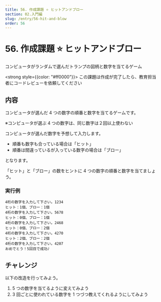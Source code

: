 ```yaml
---
title: 56. 作成課題 ⭐ ヒットアンドブロー
section: 02.入門編
slug: /entry/56-hit-and-blow
order: 56
---
```


# 56. 作成課題 ⭐ ヒットアンドブロー

<p class="game-content">コンピュータがランダムで選んだトランプの図柄と数字を当てるゲーム</p>

<strong style={{color: "#ff0000"}}>
  この課題は作成が完了したら、教育担当者にコードレビューを依頼してください
</strong>

## 内容

コンピュータが選んだ 4 つの数字の順番と数字を当てるゲームです。

※コンピュータが選ぶ 4 つの数字は、同じ数字は２回以上使わない

コンピュータが選んだ数字を予想して入力します。

- 順番も数字も合っている場合は「ヒット」
- 順番は間違っているが入っている数字の場合は「ブロー」

となります。

「ヒット」と「ブロー」の数をヒントに 4 つの数字の順番と数字を当てましょう。

### 実行例

```
4桁の数字を入力して下さい。1234
ヒット：1個、ブロー：1個
4桁の数字を入力して下さい。5678
ヒット：0個、ブロー：1個
4桁の数字を入力して下さい。2468
ヒット：0個、ブロー：2個
4桁の数字を入力して下さい。4270
ヒット：2個、ブロー：2個
4桁の数字を入力して下さい。4207
おめでとう！5回目で成功♪
```

## チャレンジ

以下の改造を行ってみよう。

1. 5 つの数字を当てるように変えてみよう
2. 3 回ごとに使われている数字を 1 つづつ教えてくれるようにしてみよう
